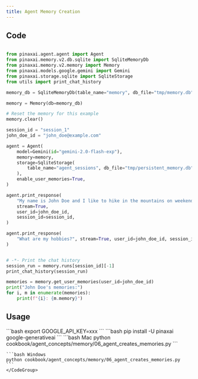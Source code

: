 ```yaml
---
title: Agent Memory Creation
---
```


## Code

```python cookbook/agent_concepts/memory/06_agent_creates_memories.py

from pinaxai.agent.agent import Agent
from pinaxai.memory.v2.db.sqlite import SqliteMemoryDb
from pinaxai.memory.v2.memory import Memory
from pinaxai.models.google.gemini import Gemini
from pinaxai.storage.sqlite import SqliteStorage
from utils import print_chat_history

memory_db = SqliteMemoryDb(table_name="memory", db_file="tmp/memory.db")

memory = Memory(db=memory_db)

# Reset the memory for this example
memory.clear()

session_id = "session_1"
john_doe_id = "john_doe@example.com"

agent = Agent(
    model=Gemini(id="gemini-2.0-flash-exp"),
    memory=memory,
    storage=SqliteStorage(
        table_name="agent_sessions", db_file="tmp/persistent_memory.db"
    ),
    enable_user_memories=True,
)

agent.print_response(
    "My name is John Doe and I like to hike in the mountains on weekends.",
    stream=True,
    user_id=john_doe_id,
    session_id=session_id,
)

agent.print_response(
    "What are my hobbies?", stream=True, user_id=john_doe_id, session_id=session_id
)


# -*- Print the chat history
session_run = memory.runs[session_id][-1]
print_chat_history(session_run)

memories = memory.get_user_memories(user_id=john_doe_id)
print("John Doe's memories:")
for i, m in enumerate(memories):
    print(f"{i}: {m.memory}")
```

## Usage

<Steps>
  <Snippet file="create-venv-step.mdx" />

  <Step title="Set your API key">
    ```bash
    export GOOGLE_API_KEY=xxx
    ```
  </Step>

  <Step title="Install libraries">
    ```bash
    pip install -U pinaxai google-generativeai
    ```
  </Step>

  <Step title="Run Example">
    <CodeGroup>
    ```bash Mac
    python cookbook/agent_concepts/memory/06_agent_creates_memories.py
    ```

    ```bash Windows
    python cookbook/agent_concepts/memory/06_agent_creates_memories.py
    ```
    </CodeGroup>
  </Step>
</Steps>
